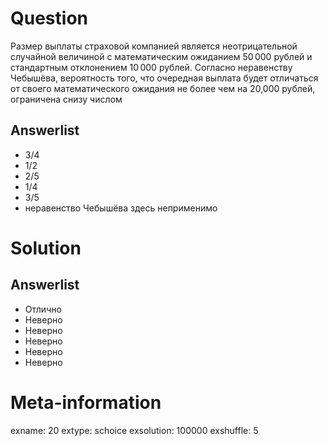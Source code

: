Question
========
  Размер выплаты страховой компанией является неотрицательной случайной величиной с математическим ожиданием $50\,000$ рублей и стандартным отклонением $10\,000$ рублей. Согласно неравенству Чебышёва, вероятность того, что очередная выплата будет отличаться от своего математического ожидания не более чем на 20\,000 рублей, ограничена снизу числом
  

Answerlist
----------
*  $3/4$
*  $1/2$
*  $2/5$
*  $1/4$
*  $3/5$
*  неравенство Чебышёва здесь неприменимо

Solution
========

Answerlist
----------
*  Отлично
*  Неверно
*  Неверно
*  Неверно
*  Неверно
*  Неверно

Meta-information
================
exname: 20
extype: schoice
exsolution: 100000
exshuffle: 5
